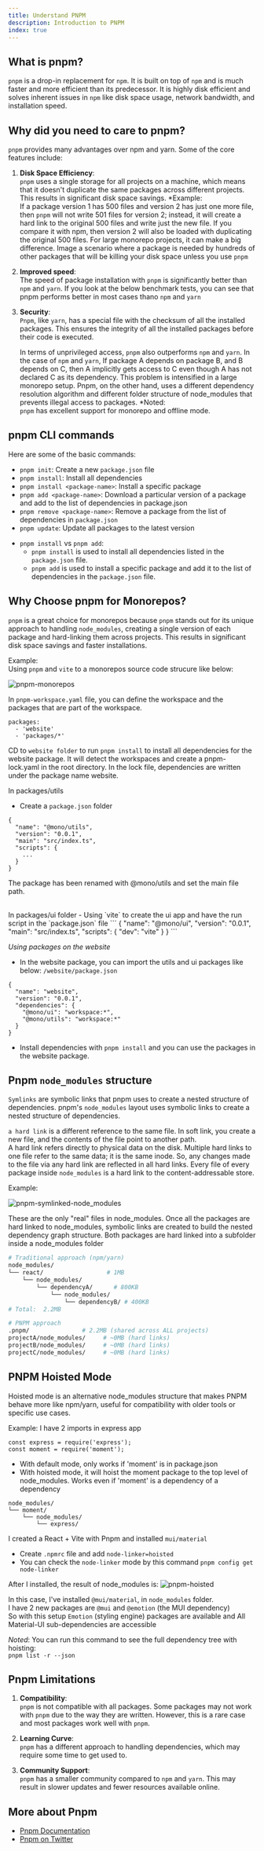 ```yaml
---
title: Understand PNPM
description: Introduction to PNPM
index: true
---
```


## What is pnpm?

`pnpm` is a drop-in replacement for `npm`. It is built on top of `npm` and is much faster and more efficient than its predecessor.
It is highly disk efficient and solves inherent issues in `npm` like disk space usage, network bandwidth, and installation speed.

## Why did you need to care to pnpm?

`pnpm` provides many advantages over npm and yarn. Some of the core features include:

1. **Disk Space Efficiency**: <br />`pnpm` uses a single storage for all projects on a machine, which means that it doesn't duplicate the same packages across different projects. This results in significant disk space savings.
   \*Example: <br />
   If a package version 1 has 500 files and version 2 has just one more file, then `pnpm` will not write 501 files for version 2;
   instead, it will create a hard link to the original 500 files and write just the new file.
   If you compare it with npm, then version 2 will also be loaded with duplicating the original 500 files. For large monorepo projects, it can make a big difference. Image a scenario where a package is needed by hundreds of other packages that will be killing your disk space unless you use `pnpm`

2. **Improved speed**: <br />
   The speed of package installation with `pnpm` is significantly better than `npm` and `yarn`.
   If you look at the below benchmark tests, you can see that pnpm performs better in most cases thano `npm` and `yarn`

3. **Security**: <br />
   `Pnpm`, like `yarn`, has a special file with the checksum of all the installed packages. This ensures the integrity of all the installed packages before their code is executed.

   In terms of unprivileged access, `pnpm` also outperforms `npm` and `yarn`. In the case of `npm`
   and `yarn`, If package A depends on package B, and B depends on C, then A implicitly gets access
   to C even though A has not declared C as its dependency. This problem is intensified in a large
   monorepo setup. Pnpm, on the other hand, uses a different dependency resolution algorithm and
   different folder structure of node_modules that prevents illegal access to packages. \*Noted: <br />
   `pnpm` has excellent support for monorepo and offline mode.

## pnpm CLI commands

Here are some of the basic commands: <br />

- `pnpm init`: Create a new `package.json` file
- `pnpm install`: Install all dependencies
- `pnpm install <package-name>`: Install a specific package
- `pnpm add <package-name>`: Download a particular version of a package and add to the list of dependencies in package.json
- `pnpm remove <package-name>`: Remove a package from the list of dependencies in `package.json`
- `pnpm update`: Update all packages to the latest version

* `pnpm install` vs `pnpm add`:
  - `pnpm install` is used to install all dependencies listed in the `package.json` file.
  - `pnpm add` is used to install a specific package and add it to the list of dependencies in the `package.json` file.

## Why Choose pnpm for Monorepos?

`pnpm` is a great choice for monorepos because `pnpm` stands out for its unique approach to handling `node_modules`,
creating a single version of each package and hard-linking them across projects.
This results in significant disk space savings and faster installations.

Example: <br />
Using `pnpm` and `vite` to a monorepos source code strucure like below:

<img src="/images/javascript/package-manager/pnpm_monorepos_structure.png" alt="pnpm-monorepos" />

In `pnpm-workspace.yaml` file, you can define the workspace and the packages that are part of the workspace.

```
packages:
  - 'website'
  - 'packages/*'

```

CD to `website folder` to run `pnpm install` to install all dependencies for the website package.
It will detect the workspaces and create a pnpm-lock.yaml in the root directory. In the lock file, dependencies are written under the package name website.

In packages/utils

- Create a `package.json` folder

```
{
  "name": "@mono/utils",
  "version": "0.0.1",
  "main": "src/index.ts",
  "scripts": {
    ...
  }
}
```

The package has been renamed with @mono/utils and set the main file path.

<br />
In packages/ui folder
- Using `vite` to create the ui app and have the run script in the `package.json` file
```
{
  "name": "@mono/ui",
  "version": "0.0.1",
  "main": "src/index.ts",
  "scripts": {
    "dev": "vite"
  }
}
```

_Using packages on the website_

- In the website package, you can import the utils and ui packages like below:
  `/website/package.json`

```
{
  "name": "website",
  "version": "0.0.1",
  "dependencies": {
    "@mono/ui": "workspace:*",
    "@mono/utils": "workspace:*"
  }
}
```

- Install dependencies with `pnpm install` and you can use the packages in the website package.

## Pnpm `node_modules` structure

`Symlinks` are symbolic links that pnpm uses to create a nested structure of dependencies.
pnpm's `node_modules` layout uses symbolic links to create a nested structure of dependencies.

`a hard link` is a different reference to the same file. In soft link, you create a new file, and the contents of the file point to another path. <br />
A hard link refers directly to physical data on the disk. Multiple hard links to one file refer to the same data; it is the same inode. So, any changes made to the file via any hard link are reflected in all hard links.
Every file of every package inside `node_modules` is a hard link to the content-addressable store.

Example:

<img src="/images/javascript/package-manager/symlinked.png" alt="pnpm-symlinked-node_modules" />

These are the only "real" files in node_modules. Once all the packages are hard linked to node_modules, symbolic links are created to build the nested dependency graph structure.
Both packages are hard linked into a subfolder inside a node_modules folder

```bash
# Traditional approach (npm/yarn)
node_modules/
└── react/                  # 1MB
    └── node_modules/
        └── dependencyA/      # 800KB
            └── node_modules/
                └── dependencyB/ # 400KB
# Total:  2.2MB

# PNPM approach
.pnpm/               # 2.2MB (shared across ALL projects)
projectA/node_modules/     # ~0MB (hard links)
projectB/node_modules/     # ~0MB (hard links)
projectC/node_modules/     # ~0MB (hard links)
```

## PNPM Hoisted Mode

Hoisted mode is an alternative node_modules structure that makes PNPM behave more like npm/yarn,
useful for compatibility with older tools or specific use cases.

Example:
I have 2 imports in express app

```
const express = require('express');
const moment = require('moment');
```

- With default mode, only works if 'moment' is in package.json
- With hoisted mode, it will hoist the moment package to the top level of node_modules. Works even if 'moment' is a dependency of a dependency

```
node_modules/
└── moment/
    └── node_modules/
        └── express/
```

I created a React + Vite with Pnpm and installed `mui/material`
- Create `.npmrc` file and add `node-linker=hoisted`
- You can check the `node-linker` mode by this command `pnpm config get node-linker`

After I installed, the result of node_modules is: 
<img src="/images/javascript/package-manager/image.png" alt="pnpm-hoisted" />

In this case, I've installed `@mui/material`, in `node_modules` folder. <br />
I have 2 new packages are `@mui` and `@emotion` (the MUI dependency)<br />
So with this setup `Emotion` (styling engine) packages are available and All Material-UI sub-dependencies are accessible

*Noted*: You can run this command to see the full dependency tree with hoisting:<br />
`pnpm list -r --json`

## Pnpm Limitations

1. **Compatibility**: <br />
   `pnpm` is not compatible with all packages. Some packages may not work with `pnpm` due to the way they are written.
   However, this is a rare case and most packages work well with `pnpm`.

2. **Learning Curve**: <br />
   `pnpm` has a different approach to handling dependencies, which may require some time to get used to.

3. **Community Support**: <br />
   `pnpm` has a smaller community compared to `npm` and `yarn`. This may result in slower updates and fewer resources available online.

## More about Pnpm

- [Pnpm Documentation](https://pnpm.io/)
- [Pnpm on Twitter](https://twitter.com/pnpmjs)
